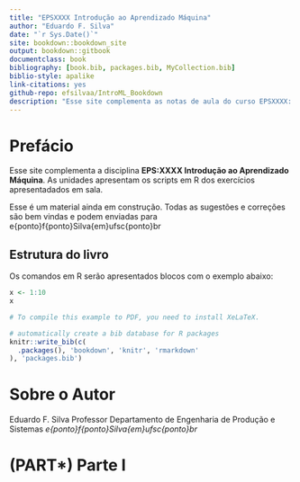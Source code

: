 ```yaml
--- 
title: "EPSXXXX Introdução ao Aprendizado Máquina"
author: "Eduardo F. Silva"
date: "`r Sys.Date()`"
site: bookdown::bookdown_site
output: bookdown::gitbook
documentclass: book
bibliography: [book.bib, packages.bib, MyCollection.bib]
biblio-style: apalike
link-citations: yes
github-repo: efsilvaa/IntroML_Bookdown
description: "Esse site complementa as notas de aula do curso EPSXXXX: Introdução ao Aprendizado Máquina."
---
```


# Prefácio {-}

Esse site complementa a disciplina **EPS:XXXX Introdução ao Aprendizado Máquina**.  As unidades apresentam os scripts em R dos exercícios apresentadados em sala.

Esse é um material ainda em construção.  Todas as sugestões e correções são bem vindas e podem enviadas para e\{ponto\}f{ponto\}Silva{em\}ufsc{ponto\}br

## Estrutura do livro {-}
Os comandos em R serão apresentados blocos com o exemplo abaixo:
```r
x <- 1:10
x
```


```r
# To compile this example to PDF, you need to install XeLaTeX.

# automatically create a bib database for R packages
knitr::write_bib(c(
  .packages(), 'bookdown', 'knitr', 'rmarkdown'
), 'packages.bib')
```

# Sobre o Autor {-}

Eduardo F. Silva
Professor
Departamento de Engenharia de Produção e Sistemas
*e\{ponto\}f\{ponto\}Silva\{em\}ufsc\{ponto\}br*



# (PART\*) Parte I {-}